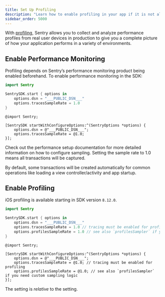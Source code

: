 ```yaml
---
title: Set Up Profiling
description: "Learn how to enable profiling in your app if it is not already set up."
sidebar_order: 5000
---
```


<PlatformContent includePath="profiling/index/preface" />

With [profiling](/product/profiling/), Sentry allows you to collect and analyze performance profiles from real user devices in production to give you a complete picture of how your application performs in a variety of environments.

## Enable Performance Monitoring

Profiling depends on Sentry’s performance monitoring product being enabled beforehand. To enable performance monitoring in the SDK:

<SignInNote />

```swift {tabTitle:Swift}
import Sentry

SentrySDK.start { options in
    options.dsn = "___PUBLIC_DSN___"
    options.tracesSampleRate = 1.0
}
```

```objc {tabTitle:Objective-C}
@import Sentry;

[SentrySDK startWithConfigureOptions:^(SentryOptions *options) {
    options.dsn = @"___PUBLIC_DSN___";
    options.tracesSampleRate = @1.0;
}];
```

Check out the <PlatformLink to="/performance/">performance setup documentation</PlatformLink> for more detailed information on how to configure sampling. Setting the sample rate to 1.0 means all transactions will be captured.

By default, some transactions will be created automatically for common operations like loading a view controller/activity and app startup.

## Enable Profiling

<Note>

iOS profiling is available starting in SDK version `8.12.0`.

</Note>

<SignInNote />

```swift {tabTitle:Swift}
import Sentry

SentrySDK.start { options in
    options.dsn = "___PUBLIC_DSN___"
    options.tracesSampleRate = 1.0 // tracing must be enabled for profiling
    options.profilesSampleRate = 1.0 // see also `profilesSampler` if you need custom sampling logic
}
```

```objc {tabTitle:Objective-C}
@import Sentry;

[SentrySDK startWithConfigureOptions:^(SentryOptions *options) {
    options.dsn = @"___PUBLIC_DSN___";
    options.tracesSampleRate = @1.0; // tracing must be enabled for profiling
    options.profilesSampleRate = @1.0; // see also `profilesSampler` if you need custom sampling logic
}];
```

<Note>

The <PlatformIdentifier name="profiles-sample-rate" /> setting is _relative_ to the <PlatformIdentifier name="traces-sample-rate" /> setting.

</Note>
